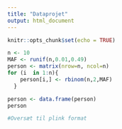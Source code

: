 ```yaml
---
title: "Dataprojet"
output: html_document
---
```


```r
knitr::opts_chunk$set(echo = TRUE)
```

```r
n <- 10
MAF <- runif(n,0.01,0.49)
person <- matrix(nrow=n, ncol=n)
for (i  in 1:n){
    person[i,] <- rbinom(n,2,MAF)
  }

person <- data.frame(person)
person
```

```r
#Oversæt til plink format 


```

